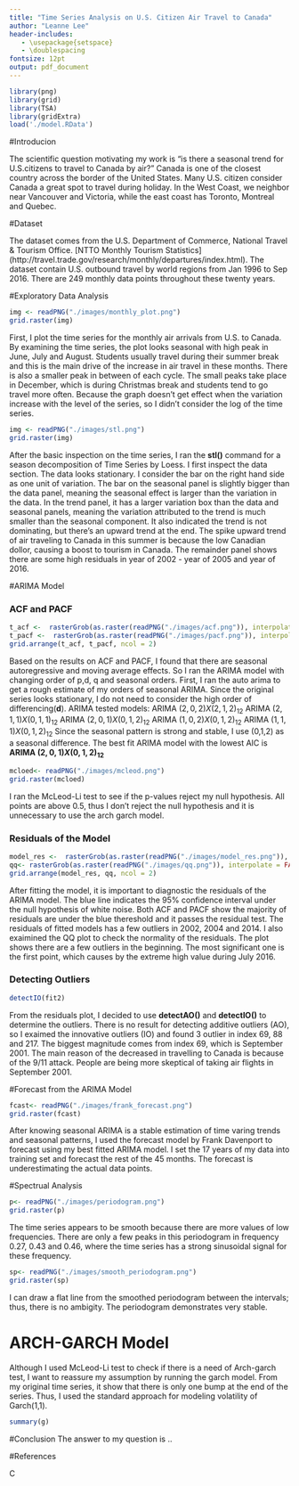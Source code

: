 ```yaml
---
title: "Time Series Analysis on U.S. Citizen Air Travel to Canada"
author: "Leanne Lee"
header-includes:
   - \usepackage{setspace}
   - \doublespacing
fontsize: 12pt
output: pdf_document
---
```


```r
library(png)
library(grid)
library(TSA)
library(gridExtra)
load('./model.RData')
```

#Introducion

The scientific question motivating my work is "is there a seasonal trend for U.S.citizens to travel to Canada by air?" Canada is one of the closest country across the border of the United States. Many U.S. citizen consider Canada a great spot to travel during holiday. In the West Coast, we neighbor near Vancouver and Victoria, while the east coast has Toronto, Montreal and Quebec. 

#Dataset 

The dataset comes from the U.S. Department of Commerce, National Travel & Tourism Office. [NTTO Monthly Tourism Statistics] (http://travel.trade.gov/research/monthly/departures/index.html). The dataset contain U.S. outbound travel by world regions from Jan 1996 to Sep 2016. There are 249 monthly data points throughout these twenty years. 

#Exploratory Data Analysis

```r
img <- readPNG("./images/monthly_plot.png")
grid.raster(img)
```

First, I plot the time series for the monthly air arrivals from U.S. to Canada. By examining the time series, the plot looks seasonal with high peak in June, July and August. Students usually travel during their summer break and this is the main drive of the increase in air travel in these months. There is also a smaller peak in between of each cycle. The small peaks take place in December, which is during Christmas break and students tend to go travel more often. Because the graph doesn't get effect when the variation increase with the level of the series, so I didn't consider the log of the time series. 
 
```r
img <- readPNG("./images/stl.png")
grid.raster(img)
```

After the basic inspection on the time series, I ran the **stl()** command for a season decomposition of Time Series by Loess. I first inspect the data section. The data looks stationary. I consider the bar on the right hand side as one unit of variation. The bar on the seasonal panel is slightly bigger than the data panel, meaning the seasonal effect is larger than the variation in the data. In the trend panel, it has a larger variation box than the data and seasonal panels, meaning the variation attributed to the trend is much smaller than the seasonal component. It also indicated the trend is not dominating, but there's an upward trend at the end. The spike upward trend of air traveling to Canada in this summer is because the low Canadian dollor, causing a boost to tourism in Canada. The remainder panel shows there are some high residuals in year of 2002 - year of 2005 and year of 2016. 

#ARIMA Model

### ACF and PACF
```r
t_acf <-  rasterGrob(as.raster(readPNG("./images/acf.png")), interpolate = FALSE)
t_pacf <-  rasterGrob(as.raster(readPNG("./images/pacf.png")), interpolate = FALSE)
grid.arrange(t_acf, t_pacf, ncol = 2)
```

Based on the results on ACF and PACF, I found that there are seasonal autoregressive and moving average effects. So I ran the ARIMA model with changing order of p,d, q and seasonal orders. First, I ran the auto arima to get a rough estimate of my orders of seasonal ARIMA. Since the original series looks stationary, I do not need to consider the high order of differencing(**d**). 
ARIMA tested models:
ARIMA $(2, 0, 2) X (2, 1, 2)_{12}$
ARIMA $(2, 1, 1) X (0, 1, 1)_{12}$
ARIMA $(2, 0, 1) X (0, 1, 2)_{12}$
ARIMA $(1, 0, 2) X (0, 1, 2)_{12}$
ARIMA $(1, 1, 1) X (0, 1, 2)_{12}$
Since the seasonal pattern is strong and stable, I use (0,1,2) as a seasonal difference. The best fit ARIMA model with the lowest AIC is **ARIMA $(2, 0, 1) X (0, 1, 2)_{12}$ **

```r
mcloed<- readPNG("./images/mcleod.png")
grid.raster(mcloed)
```

I ran the McLeod-Li test to see if the p-values reject my null hypothesis. All points are above 0.5, thus I don't reject the null hypothesis and it is unnecessary to use the arch garch model. 

### Residuals of the Model
```r
model_res <-  rasterGrob(as.raster(readPNG("./images/model_res.png")), interpolate = FALSE)
qq<- rasterGrob(as.raster(readPNG("./images/qq.png")), interpolate = FALSE)
grid.arrange(model_res, qq, ncol = 2)
```

After fitting the model, it is important to diagnostic the residuals of the ARIMA model. The blue line indicates the 95% confidence interval under the null hypothesis of white noise. Both ACF and PACF show the majority of residuals are under the blue thereshold and it passes the residual test. The residuals of fitted models has a few outliers in 2002, 2004 and 2014. I also exaimined the QQ plot to check the normality of the residuals. The plot shows there are a few outliers in the beginning. The most significant one is the first point, which causes by the extreme high value during July 2016. 

### Detecting Outliers

```r
detectIO(fit2)
```

From the residuals plot, I decided to use **detectAO()** and **detectIO()** to determine the outliers. There is no result for detecting additive outliers (AO), so I exaimed the innovative outliers (IO) and found 3 outlier in index 69, 88 and 217. The biggest magnitude comes from index 69, which is September 2001. The main reason of the decreased in travelling to Canada is because of the 9/11 attack. People are being more skeptical of taking air flights in September 2001.

#Forecast from the ARIMA Model
```r
fcast<- readPNG("./images/frank_forecast.png")
grid.raster(fcast)
```

After knowing seasonal ARIMA is a stable estimation of time varing trends and seasonal patterns, I used the forecast model by Frank Davenport to forecast using my best fitted ARIMA model. I set the 17 years of my data into training set and forecast the rest of the 45 months. The forecast is underestimating the actual data points. 

#Spectrual Analysis

```r
p<- readPNG("./images/periodogram.png")
grid.raster(p)
```

The time series appears to be smooth because there are more values of low frequencies. There are only a few peaks in this periodogram in frequency 0.27, 0.43 and 0.46, where the time series has a strong sinusoidal signal for these frequency. 

```r
sp<- readPNG("./images/smooth_periodogram.png")
grid.raster(sp)
```

I can draw a flat line from the smoothed periodogram between the intervals; thus, there is no ambigity. The periodogram demonstrates very stable. 

# ARCH-GARCH Model
Although I used McLeod-Li test to check if there is a need of Arch-garch test, I want to reassure my assumption by running the garch model. From my original time series, it show that there is only one bump at the end of the series. Thus, I used the standard approach for modeling volatility of Garch(1,1). 
```r
summary(g)
```


#Conclusion
The answer to my question is .. 

#References

C
